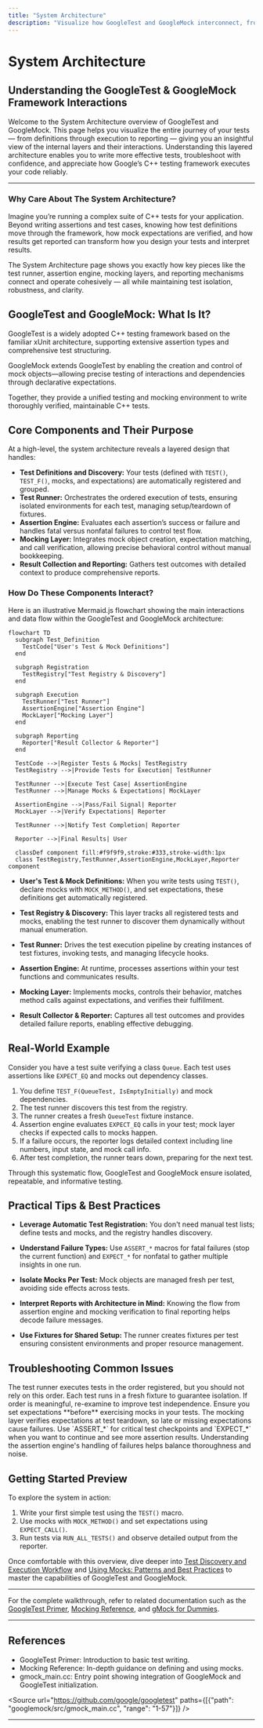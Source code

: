 ```yaml
---
title: "System Architecture"
description: "Visualize how GoogleTest and GoogleMock interconnect, from test definitions to execution and reporting. Understand the layered structure, major components (like the test runner, assertion engine, and mocking layer), and how they interact. Includes a mermaid diagram summarizing the main flows."
---
```


# System Architecture

## Understanding the GoogleTest & GoogleMock Framework Interactions

Welcome to the System Architecture overview of GoogleTest and GoogleMock. This page helps you visualize the entire journey of your tests — from definitions through execution to reporting — giving you an insightful view of the internal layers and their interactions. Understanding this layered architecture enables you to write more effective tests, troubleshoot with confidence, and appreciate how Google’s C++ testing framework executes your code reliably.

---

### Why Care About The System Architecture?

Imagine you’re running a complex suite of C++ tests for your application. Beyond writing assertions and test cases, knowing how test definitions move through the framework, how mock expectations are verified, and how results get reported can transform how you design your tests and interpret results.

The System Architecture page shows you exactly how key pieces like the test runner, assertion engine, mocking layers, and reporting mechanisms connect and operate cohesively — all while maintaining test isolation, robustness, and clarity.


## GoogleTest and GoogleMock: What Is It?

GoogleTest is a widely adopted C++ testing framework based on the familiar xUnit architecture, supporting extensive assertion types and comprehensive test structuring.

GoogleMock extends GoogleTest by enabling the creation and control of mock objects—allowing precise testing of interactions and dependencies through declarative expectations.

Together, they provide a unified testing and mocking environment to write thoroughly verified, maintainable C++ tests.


## Core Components and Their Purpose

At a high-level, the system architecture reveals a layered design that handles:

- **Test Definitions and Discovery:** Your tests (defined with `TEST()`, `TEST_F()`, mocks, and expectations) are automatically registered and grouped.
- **Test Runner:** Orchestrates the ordered execution of tests, ensuring isolated environments for each test, managing setup/teardown of fixtures.
- **Assertion Engine:** Evaluates each assertion’s success or failure and handles fatal versus nonfatal failures to control test flow.
- **Mocking Layer:** Integrates mock object creation, expectation matching, and call verification, allowing precise behavioral control without manual bookkeeping.
- **Result Collection and Reporting:** Gathers test outcomes with detailed context to produce comprehensive reports.


### How Do These Components Interact?

Here is an illustrative Mermaid.js flowchart showing the main interactions and data flow within the GoogleTest and GoogleMock architecture:

```mermaid
flowchart TD
  subgraph Test_Definition
    TestCode["User's Test & Mock Definitions"]
  end

  subgraph Registration
    TestRegistry["Test Registry & Discovery"]
  end

  subgraph Execution
    TestRunner["Test Runner"]
    AssertionEngine["Assertion Engine"]
    MockLayer["Mocking Layer"]
  end

  subgraph Reporting
    Reporter["Result Collector & Reporter"]
  end

  TestCode -->|Register Tests & Mocks| TestRegistry
  TestRegistry -->|Provide Tests for Execution| TestRunner

  TestRunner -->|Execute Test Case| AssertionEngine
  TestRunner -->|Manage Mocks & Expectations| MockLayer

  AssertionEngine -->|Pass/Fail Signal| Reporter
  MockLayer -->|Verify Expectations| Reporter

  TestRunner -->|Notify Test Completion| Reporter

  Reporter -->|Final Results| User

  classDef component fill:#f9f9f9,stroke:#333,stroke-width:1px
  class TestRegistry,TestRunner,AssertionEngine,MockLayer,Reporter component
```


- **User's Test & Mock Definitions:** When you write tests using `TEST()`, declare mocks with `MOCK_METHOD()`, and set expectations, these definitions get automatically registered.

- **Test Registry & Discovery:** This layer tracks all registered tests and mocks, enabling the test runner to discover them dynamically without manual enumeration.

- **Test Runner:** Drives the test execution pipeline by creating instances of test fixtures, invoking tests, and managing lifecycle hooks.

- **Assertion Engine:** At runtime, processes assertions within your test functions and communicates results.

- **Mocking Layer:** Implements mocks, controls their behavior, matches method calls against expectations, and verifies their fulfillment.

- **Result Collector & Reporter:** Captures all test outcomes and provides detailed failure reports, enabling effective debugging.


## Real-World Example

Consider you have a test suite verifying a class `Queue`. Each test uses assertions like `EXPECT_EQ` and mocks out dependency classes.

1. You define `TEST_F(QueueTest, IsEmptyInitially)` and mock dependencies.
2. The test runner discovers this test from the registry.
3. The runner creates a fresh `QueueTest` fixture instance.
4. Assertion engine evaluates `EXPECT_EQ` calls in your test; mock layer checks if expected calls to mocks happen.
5. If a failure occurs, the reporter logs detailed context including line numbers, input state, and mock call info.
6. After test completion, the runner tears down, preparing for the next test.

Through this systematic flow, GoogleTest and GoogleMock ensure isolated, repeatable, and informative testing.


## Practical Tips & Best Practices

- **Leverage Automatic Test Registration:** You don't need manual test lists; define tests and mocks, and the registry handles discovery.

- **Understand Failure Types:** Use `ASSERT_*` macros for fatal failures (stop the current function) and `EXPECT_*` for nonfatal to gather multiple insights in one run.

- **Isolate Mocks Per Test:** Mock objects are managed fresh per test, avoiding side effects across tests.

- **Interpret Reports with Architecture in Mind:** Knowing the flow from assertion engine and mocking verification to final reporting helps decode failure messages.

- **Use Fixtures for Shared Setup:** The runner creates fixtures per test ensuring consistent environments and proper resource management.


## Troubleshooting Common Issues

<AccordionGroup title="Troubleshooting Common Scenarios">
<Accordion title="Why does GoogleTest run tests in a specific order?">
The test runner executes tests in the order registered, but you should not rely on this order. Each test runs in a fresh fixture to guarantee isolation. If order is meaningful, re-examine to improve test independence.
</Accordion>
<Accordion title="My mock expectations aren't verified correctly—what's wrong?">
Ensure you set expectations **before** exercising mocks in your tests. The mocking layer verifies expectations at test teardown, so late or missing expectations cause failures.
</Accordion>
<Accordion title="How can I debug failing assertions with minimal output noise?">
Use `ASSERT_*` for critical test checkpoints and `EXPECT_*` when you want to continue and see more assertion results. Understanding the assertion engine's handling of failures helps balance thoroughness and noise.
</Accordion>
</AccordionGroup>


## Getting Started Preview

To explore the system in action:

1. Write your first simple test using the `TEST()` macro.
2. Use mocks with `MOCK_METHOD()` and set expectations using `EXPECT_CALL()`.
3. Run tests via `RUN_ALL_TESTS()` and observe detailed output from the reporter.

Once comfortable with this overview, dive deeper into [Test Discovery and Execution Workflow](/guides/getting-started/test-discovery-execution) and [Using Mocks: Patterns and Best Practices](/guides/mocking-and-advanced-techniques/using-mocks) to master the capabilities of GoogleTest and GoogleMock.


---

For the complete walkthrough, refer to related documentation such as the [GoogleTest Primer](https://google.github.io/googletest/primer.html), [Mocking Reference](reference/mocking.md), and [gMock for Dummies](https://google.github.io/googletest/gmock_for_dummies.html).


---

## References

- GoogleTest Primer: Introduction to basic test writing.
- Mocking Reference: In-depth guidance on defining and using mocks.
- gmock_main.cc: Entry point showing integration of GoogleMock and GoogleTest initialization.

<Source url="https://github.com/google/googletest" paths={[{"path": "googlemock/src/gmock_main.cc", "range": "1-57"}]} />

---